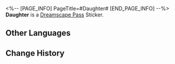 <%-- [PAGE_INFO]
PageTitle=#Daughter#
[END_PAGE_INFO] --%>
{{Stub|Location information}}
{{Item Infobox
|id          = 223059
|image       = Dreamscape Pass Sticker Daughter.png{{subst:void|<!--$UPLOAD:<<SpriteOutput/TravelBrochure/StickFigures/223059.png>-<Dreamscape Pass Sticker Daughter.png>-<Item Icons>>-->}}
|type        = Dreamscape Pass Sticker
|type2       = Dreamchaser Stickers
|invCategory = 
|rarity      = 4
|effect      = 
|description = Digital stickers that can be used to decorate the pages of the Dreamtour Handbook. They come in many different styles.
|source1     = [[Witness the story of the father-daughter duo Wesley and Penelope in all maps]]
}}
{{Description|The opposite of love is not indifference. It is tragedy.}}
'''Daughter''' is a [[Dreamscape Pass]] Sticker.

==Other Languages==
{{Other Languages
|en   = Daughter
|zhs  = 女儿
|zht  = 女兒
|ja   = 娘
|ko   = 딸
|es   = Hija
|fr   = Fille
|ru   = Дочь
|th   = ลูกสาว
|vi   = Con Gái
|de   = Tochter
|id   = Putri
|pt   = Filha
}}

==Change History==
{{Change History|2.0}}